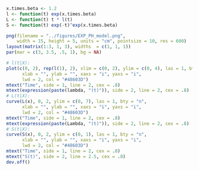 ```r
x.times.beta <- 1.2
l <- function(t) exp(x.times.beta)
L <- function(t) t * l(t)
S <- function(t) exp(-t)^exp(x.times.beta)

png(filename = "../figures/EXP_PH_model.png", 
    width = 15, height = 5, units = "cm", pointsize = 10, res = 600)
layout(matrix(1:3, 1, 3), widths  = c(1, 1, 1))
par(mar = c(3, 3.5, .5, 1), bg = NA)

# l(t|X):
plot(c(0, 2), rep(l(1), 2), xlim = c(0, 2), ylim = c(0, 4), las = 1, bty = "n", type = "l", 
      xlab = "", ylab = "", xaxs = "i", yaxs = "i", 
      lwd = 2, col = "#48603D")
mtext("Time", side = 1, line = 2, cex = .8)
mtext(expression(paste(lambda, "(t)")), side = 2, line = 2, cex = .8)
# L(t|X):
curve(L(x), 0, 2, ylim = c(0, 7), las = 1, bty = "n", 
      xlab = "", ylab = "", xaxs = "i", yaxs = "i", 
      lwd = 2, col = "#48603D")
mtext("Time", side = 1, line = 2, cex = .8)
mtext(expression(paste(Lambda, "(t)")), side = 2, line = 2, cex = .8)
# S(t|X):
curve(S(x), 0, 2, ylim = c(0, 1), las = 1, bty = "n", 
      xlab = "", ylab = "", xaxs = "i", yaxs = "i", 
      lwd = 2, col = "#48603D")
mtext("Time", side = 1, line = 2, cex = .8)
mtext("S(t)", side = 2, line = 2.5, cex = .8)
dev.off()
```
